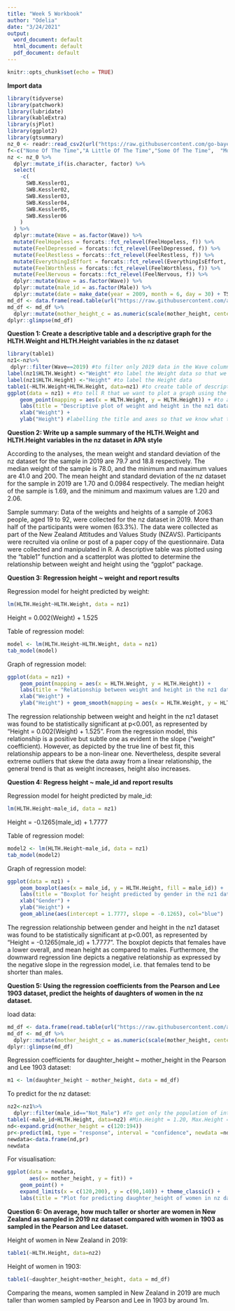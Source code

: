 ```yaml
---
title: "Week 5 Workbook"
author: "Odelia"
date: "3/24/2021"
output:
  word_document: default
  html_document: default
  pdf_document: default
---
```


```r
knitr::opts_chunk$set(echo = TRUE)
```

**Import data**

```r
library(tidyverse)
library(patchwork)
library(lubridate)
library(kableExtra)
library(sjPlot)
library(ggplot2)
library(gtsummary)
nz_0 <- readr::read_csv2(url("https://raw.githubusercontent.com/go-bayes/psych-447/main/data/nz/nz.csv"))
f<-c("None Of The Time","A Little Of The Time","Some Of The Time",  "Most Of The Time", "All Of The Time")
nz <- nz_0 %>%
  dplyr::mutate_if(is.character, factor) %>%
  select(
    -c(
      SWB.Kessler01,
      SWB.Kessler02,
      SWB.Kessler03,
      SWB.Kessler04,
      SWB.Kessler05,
      SWB.Kessler06
    )
  ) %>%
  dplyr::mutate(Wave = as.factor(Wave)) %>%
  mutate(FeelHopeless = forcats::fct_relevel(FeelHopeless, f)) %>%
  mutate(FeelDepressed = forcats::fct_relevel(FeelDepressed, f)) %>%
  mutate(FeelRestless = forcats::fct_relevel(FeelRestless, f)) %>%
  mutate(EverythingIsEffort = forcats::fct_relevel(EverythingIsEffort, f)) %>%
  mutate(FeelWorthless = forcats::fct_relevel(FeelWorthless, f)) %>%
  mutate(FeelNervous = forcats::fct_relevel(FeelNervous, f)) %>%
  dplyr::mutate(Wave = as.factor(Wave)) %>%
  dplyr::mutate(male_id = as.factor(Male)) %>%
  dplyr::mutate(date = make_date(year = 2009, month = 6, day = 30) + TSCORE)
md_df <- data.frame(read.table(url("https://raw.githubusercontent.com/avehtari/ROS-Examples/master/PearsonLee/data/MotherDaughterHeights.txt"), header=TRUE))
md_df <- md_df %>%
  dplyr::mutate(mother_height_c = as.numeric(scale(mother_height, center = TRUE, scale = FALSE)))
dplyr::glimpse(md_df)
```

**Question 1: Create a descriptive table and a descriptive graph for the HLTH.Weight and HLTH.Height variables in the nz dataset**

```r
library(table1)
nz1<-nz%>%
 dplyr::filter(Wave==2019) #to filter only 2019 data in the Wave column so that only 2019 data will be examined in the following work
label(nz1$HLTH.Weight) <-"Weight" #to label the Weight data so that we know what the values represent
label(nz1$HLTH.Height) <-"Height" #to label the Height data
table1(~HLTH.Weight+HLTH.Height, data=nz1) #to create table of descriptive stats for weight and height data so that some basic information about weight and height is known
ggplot(data = nz1) + #to tell R that we want to plot a graph using the nz1 dataset
    geom_point(mapping = aes(x = HLTH.Weight, y = HLTH.Height)) + #to add the layer of a scatterplot and indicating weight to be the x-axis and height on the y-axis (descriptive graph of 2 continuous variables is a scatterplot)
    labs(title = "Descriptive plot of weight and height in the nz1 dataset") + 
    xlab("Weight") + 
    ylab("Height") #labelling the title and axes so that we know what the graph is about
```

**Question 2: Write up a sample summary of the HLTH.Weight and HLTH.Height variables in the nz dataset in APA style**

According to the analyses, the mean weight and standard deviation of the nz dataset for the sample in 2019 are 79.7 and 18.8 respectively. The median weight of the sample is 78.0, and the minimum and maximum values are 41.0 and 200. The mean height and standard deviation of the nz dataset for the sample in 2019 are 1.70 and 0.0984 respectively. The median height of the sample is 1.69, and the minimum and maximum values are 1.20 and 2.06. 

Sample summary: 
      Data of the weights and heights of a sample of 2063 people, aged 19 to 92, were collected for the nz dataset in 2019. More than half of the participants were women (63.3%). The data were collected as part of the New Zealand Attitudes and Values Study (NZAVS). Participants were recruited via online or post of a paper copy of the questionnaire. Data were collected and manipulated in R. A descriptive table was plotted using the “table1” function and a scatterplot was plotted to determine the relationship between weight and height using the “ggplot” package.

**Question 3: Regression height ~ weight and report results**

Regression model for height predicted by weight:
```r
lm(HLTH.Height~HLTH.Weight, data = nz1)
```
Height = 0.002(Weight) + 1.525

Table of regression model:
```r
model <- lm(HLTH.Height~HLTH.Weight, data = nz1)
tab_model(model)
```

Graph of regression model:
```r
ggplot(data = nz1) + 
    geom_point(mapping = aes(x = HLTH.Weight, y = HLTH.Height)) +
    labs(title = "Relationship between weight and height in the nz1 dataset") + 
    xlab("Weight") + 
    ylab("Height") + geom_smooth(mapping = aes(x = HLTH.Weight, y = HLTH.Height), se = FALSE)
```

The regression relationship between weight and height in the nz1 dataset was found to be statistically significant at p<0.001, as represented by "Height = 0.002(Weight) + 1.525". From the regression model, this relationship is a positive but subtle one as evident in the slope ("weight" coefficient). However, as depicted by the true line of best fit, this relationship appears to be a non-linear one. Nevertheless, despite several extreme outliers that skew the data away from a linear relationship, the general trend is that as weight increases, height also increases.

**Question 4: Regress height ~ male_id and report results**

Regression model for height predicted by male_id:
```r
lm(HLTH.Height~male_id, data = nz1)
```
Height = -0.1265(male_id) + 1.7777

Table of regression model:
```r
model2 <- lm(HLTH.Height~male_id, data = nz1)
tab_model(model2)
```

Graph of regression model:
```r
ggplot(data = nz1) +
    geom_boxplot(aes(x = male_id, y = HLTH.Height, fill = male_id)) +
    labs(title = "Boxplot for height predicted by gender in the nz1 dataset") +
    xlab("Gender") +
    ylab("Height") +
    geom_abline(aes(intercept = 1.7777, slope = -0.1265), col="blue")
```

The regression relationship between gender and height in the nz1 dataset was found to be statistically significant at p<0.001, as represented by "Height = -0.1265(male_id) + 1.7777". The boxplot depicts that females have a lower overall, and mean height as compared to males. Furthermore, the downward regression line depicts a negative relationship as expressed by the negative slope in the regression model, i.e. that females tend to be shorter than males. 

**Question 5: Using the regression coefficients from the Pearson and Lee 1903 dataset, predict the heights of daughters of women in the nz dataset.**

load data:
```r
md_df <- data.frame(read.table(url("https://raw.githubusercontent.com/avehtari/ROS-Examples/master/PearsonLee/data/MotherDaughterHeights.txt"), header=TRUE))
md_df <- md_df %>%
  dplyr::mutate(mother_height_c = as.numeric(scale(mother_height, center = TRUE, scale = FALSE)))
dplyr::glimpse(md_df)
```

Regression coefficients for daughter_height ~ mother_height in the Pearson and Lee 1903 dataset:
```r
m1 <- lm(daughter_height ~ mother_height, data = md_df)
```

To predict for the nz dataset:
```r
nz2<-nz1%>%
  dplyr::filter(male_id=="Not_Male") #To get only the population of interest -> women
table1(~male_id+HLTH.Height, data=nz2) #Min.Height = 1.20, Max.Height = 1.94
nd<-expand.grid(mother_height = c(120:194))
pr<-predict(m1, type = "response", interval = "confidence", newdata =nd)
newdata<-data.frame(nd,pr)
newdata
```

For visualisation:
```r
ggplot(data = newdata, 
       aes(x= mother_height, y = fit)) + 
    geom_point() + 
    expand_limits(x = c(120,200), y = c(90,140)) + theme_classic() + 
    labs(title = "Plot for predicting daughter_height of women in nz dataset")
```

**Question 6: On average, how much taller or shorter are women in New Zealand as sampled in 2019 nz dataset compared with women in 1903 as sampled in the Pearson and Lee dataset.**

Height of women in New Zealand in 2019:
```r
table1(~HLTH.Height, data=nz2)
```
Height of women in 1903:
```r
table1(~daughter_height+mother_height, data = md_df)
```

Comparing the means, women sampled in New Zealand in 2019 are much taller than women sampled by Pearson and Lee in 1903 by around 1m.
